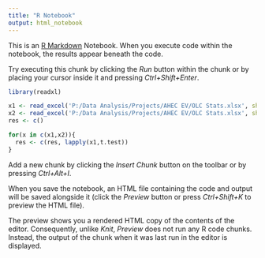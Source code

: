 ```yaml
---
title: "R Notebook"
output: html_notebook
---
```


This is an [R Markdown](http://rmarkdown.rstudio.com) Notebook. When you execute code within the notebook, the results appear beneath the code. 

Try executing this chunk by clicking the *Run* button within the chunk or by placing your cursor inside it and pressing *Ctrl+Shift+Enter*. 

```r

library(readxl)

x1 <- read_excel('P:/Data Analysis/Projects/AHEC EV/OLC Stats.xlsx', sheet='Series 1')[,2:4]
x2 <- read_excel('P:/Data Analysis/Projects/AHEC EV/OLC Stats.xlsx', sheet='Series 2')[,2:4]
res <- c()

for(x in c(x1,x2)){
  res <- c(res, lapply(x1,t.test))
}


```

Add a new chunk by clicking the *Insert Chunk* button on the toolbar or by pressing *Ctrl+Alt+I*.

When you save the notebook, an HTML file containing the code and output will be saved alongside it (click the *Preview* button or press *Ctrl+Shift+K* to preview the HTML file).

The preview shows you a rendered HTML copy of the contents of the editor. Consequently, unlike *Knit*, *Preview* does not run any R code chunks. Instead, the output of the chunk when it was last run in the editor is displayed.
